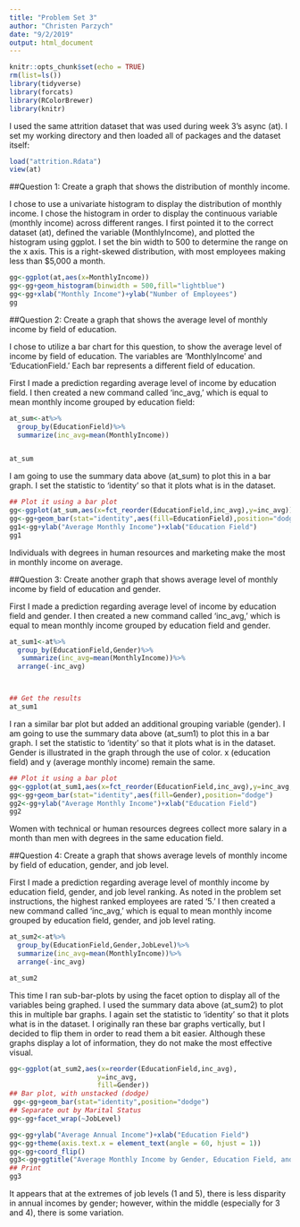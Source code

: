 ```yaml
---
title: "Problem Set 3"
author: "Christen Parzych"
date: "9/2/2019"
output: html_document
---
```


```r
knitr::opts_chunk$set(echo = TRUE)
rm(list=ls())
library(tidyverse)
library(forcats)
library(RColorBrewer)
library(knitr)
```

I used the same attrition dataset that was used during week 3's async (at). I set my working directory and then loaded all of packages and the dataset itself:

```r
load("attrition.Rdata")
view(at)
```

##Question 1: Create a graph that shows the distribution of monthly income. 

I chose to use a univariate histogram to display the distribution of monthly income. I chose the histogram in order to display the continuous variable (monthly income) across different ranges. I first pointed it to the correct dataset (at), defined the variable (MonthlyIncome), and plotted the histogram using ggplot. I set the bin width to 500 to determine the range on the x axis. This is a right-skewed distribution, with most employees making less than $5,000 a month.  

```r
gg<-ggplot(at,aes(x=MonthlyIncome))
gg<-gg+geom_histogram(binwidth = 500,fill="lightblue")
gg<-gg+xlab("Monthly Income")+ylab("Number of Employees")
gg
``` 

##Question 2: Create a graph that shows the average level of monthly income by field of education. 

I chose to utilize a bar chart for this question, to show the average level of income by field of education. The variables are 'MonthlyIncome' and 'EducationField.' Each bar represents a different field of education.

First I made a prediction regarding average level of income by education field. I then created a new command called 'inc_avg,' which is equal to mean monthly income grouped by education field:

```r

at_sum<-at%>%
  group_by(EducationField)%>%
  summarize(inc_avg=mean(MonthlyIncome))


at_sum

```
I am going to use the summary data above (at_sum) to plot this in a bar graph. I set the statistic to 'identity' so that it plots what is in the dataset. 

```r
## Plot it using a bar plot
gg<-ggplot(at_sum,aes(x=fct_reorder(EducationField,inc_avg),y=inc_avg))
gg<-gg+geom_bar(stat="identity",aes(fill=EducationField),position="dodge")
gg1<-gg+ylab("Average Monthly Income")+xlab("Education Field")
gg1
```


Individuals with degrees in human resources and marketing make the most in monthly income on average. 

##Question 3: Create another graph that shows average level of monthly income by field of education and gender. 

First I made a prediction regarding average level of income by education field and gender. I then created a new command called 'inc_avg,' which is equal to mean monthly income grouped by education field and gender.

```r

at_sum1<-at%>%
  group_by(EducationField,Gender)%>%
   summarize(inc_avg=mean(MonthlyIncome))%>%
  arrange(-inc_avg)



## Get the results
at_sum1
```

I ran a similar bar plot but added an additional grouping variable (gender). I am going to use the summary data above (at_sum1) to plot this in a bar graph. I set the statistic to 'identity' so that it plots what is in the dataset. Gender is illustrated in the graph through the use of color. x (education field) and y (average monthly income) remain the same. 

```r
## Plot it using a bar plot
gg<-ggplot(at_sum1,aes(x=fct_reorder(EducationField,inc_avg),y=inc_avg,color=Gender))
gg<-gg+geom_bar(stat="identity",aes(fill=Gender),position="dodge")
gg2<-gg+ylab("Average Monthly Income")+xlab("Education Field")
gg2
```

Women with technical or human resources degrees collect more salary in a month than men with degrees in the same education field. 

##Question 4: Create a graph that shows average levels of monthly income by field of education, gender, and job level. 

First I made a prediction regarding average level of monthly income by education field, gender, and job level ranking. As noted in the problem set instructions, the highest ranked employees are rated '5.' I then created a new command called 'inc_avg,' which is equal to mean monthly income grouped by education field, gender, and job level rating. 

```r

at_sum2<-at%>%
  group_by(EducationField,Gender,JobLevel)%>%
  summarize(inc_avg=mean(MonthlyIncome))%>%
  arrange(-inc_avg)

at_sum2
```

This time I ran sub-bar-plots by using the facet option to display all of the variables being graphed. 
I used the summary data above (at_sum2) to plot this in multiple bar graphs. I again set the statistic to 'identity' so that it plots what is in the dataset. I originally ran these bar graphs vertically, but I decided to flip them in order to read them a bit easier. Although these graphs display a lot of information, they do not make the most effective visual. 
```r
gg<-ggplot(at_sum2,aes(x=reorder(EducationField,inc_avg),
                      y=inc_avg,
                      fill=Gender))
## Bar plot, with unstacked (dodge)
 gg<-gg+geom_bar(stat="identity",position="dodge")
## Separate out by Marital Status
gg<-gg+facet_wrap(~JobLevel)

gg<-gg+ylab("Average Annual Income")+xlab("Education Field")
gg<-gg+theme(axis.text.x = element_text(angle = 60, hjust = 1))
gg<-gg+coord_flip()
gg3<-gg+ggtitle("Average Monthly Income by Gender, Education Field, and Job Level")
## Print
gg3
```

It appears that at the extremes of job levels (1 and 5), there is less disparity in annual incomes by gender; however, within the middle (especially for 3 and 4), there is some variation. 